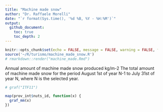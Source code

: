 ```yaml
---
title: "Machine made snow"
author: "Dr. Raffaele Morelli"
date: "`r format(Sys.time(), '%d %B, %Y - %H:%M')`"
output:
  github_document:
    toc: true
    toc_depth: 2  
---
```


```r
knitr::opts_chunk$set(echo = FALSE, message = FALSE, warning = FALSE, fig.path = "machine_made/")
source('~/R/turismo/machine_made_snow.R')
# rmarkdown::render("machine_made.Rmd")

```

Annual amount of machine made snow produced	kg/m-2	The total amount of machine made snow for the period August 1st of year N-1 to July 31st of year N, where N is the selected year.

```r
# graf("ITF11")

map(prov_int$nuts_id, function(x) {
  graf_mm(x)
})

```

